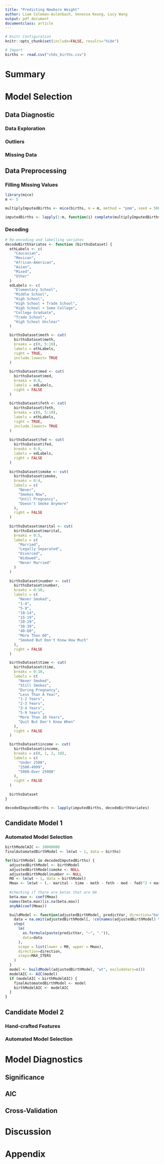 ```yaml
---
title: "Predicting Newborn Weight"
author: Liam Coleman-Aulenbach, Venessa Keung, Lucy Wang
output: pdf_document
documentclass: article
---
```


```r
# Knitr Configuration
knitr::opts_chunk$set(include=FALSE, results="hide")
```

```r
# Import
births <- read.csv("chds_births.csv")
```

# Summary

# Model Selection

## Data Diagnostic

### Data Exploration

### Outliers

### Missing Data

## Data Preprocessing

### Filling Missing Values

```r
library(mice)
m <- 5

multiplyImputedBirths <- mice(births, m = m, method = "pmm", seed = 500, printFlag = FALSE)

imputedBirths <- lapply(1:m, function(i) complete(multiplyImputedBirths, i))
```


### Decoding

```r
# Re-encoding and labelling variates
decodeBirthVariates <- function (birthsDataset) {
  ethLabels <- c(
    "Caucasian",
    "Mexican",
    "African-American",
    "Asian",
    "Mixed",
    "Other"
  )
  edLabels <- c(
    "Elementary School",
    "Middle School",
    "High School",
    "High School + Trade School",
    "High School + Some College",
    "College Graduate",
    "Trade School",
    "High School Unclear"
  )

  birthsDataset$meth <- cut(
    birthsDataset$meth,
    breaks = c(0, 5:10), 
    labels = ethLabels,
    right = TRUE,
    include.lowest= TRUE
  )
  
  birthsDataset$med <- cut(
    birthsDataset$med,
    breaks = 0:8, 
    labels = edLabels,
    right = FALSE
  )
  
  birthsDataset$feth <- cut(
    birthsDataset$feth,
    breaks = c(0, 5:10), 
    labels = ethLabels,
    right = TRUE,
    include.lowest= TRUE
  )
  
  birthsDataset$fed <- cut(
    birthsDataset$fed,
    breaks = 0:8, 
    labels = edLabels,
    right = FALSE
  )
  
  birthsDataset$smoke <- cut(
    birthsDataset$smoke,
    breaks = 0:4, 
    labels = c(
      "Never",
      "Smokes Now",
      "Until Pregnancy",
      "Doesn't Smoke Anymore"
    ),
    right = FALSE
  )
  
  birthsDataset$marital <- cut(
    birthsDataset$marital,
    breaks = 0:5, 
    labels = c(
      "Married",
      "Legally Separated",
      "Divorced",
      "Widowed",
      "Never Married"
    )
  )
  
  birthsDataset$number <- cut(
    birthsDataset$number,
    breaks = 0:10,
    labels = c(
      "Never Smoked",
      "1-4",
      "5-9",
      "10-14",
      "15-19",
      "20-29",
      "30-39",
      "40-60",
      "More Than 60",
      "Smoked But Don't Know How Much"
    ),
    right = FALSE
  )

  birthsDataset$time <- cut(
    birthsDataset$time,
    breaks = 0:10,
    labels = c(
      "Never Smoked",
      "Still Smokes",
      "During Pregnancy",
      "Less Than A Year",
      "1-2 Years",
      "2-3 Years",
      "3-4 Years",
      "5-9 Years",
      "More Than 10 Years",
      "Quit But Don't Know When"
    ),
    right = FALSE
  )

  birthsDataset$income <- cut(
    birthsDataset$income,
    breaks = c(0, 1, 2, 10),
    labels = c(
      "Under 2500",
      "2500-4999",
      "5000-Over 25000"
    ),
    right = FALSE
  )
  
  birthsDataset
}

decodedImputedBirths <- lapply(imputedBirths, decodeBirthVariates)
```

## Candidate Model 1

### Automated Model Selection

```r
birthModelAIC <- 10000000
finalAutomatedBirthModel <- lm(wt ~ 1, data = births)

for(birthModel in decodedImputedBirths) {
  adjustedBirthModel <- birthModel
  adjustedBirthModel$smoke <- NULL
  adjustedBirthModel$number <- NULL
  M0 <- lm(wt ~ 1, data = birthModel)
  Mmax <- lm(wt ~ (.- marital - time - meth - feth - med - fed)^2 + marital + time + meth + feth + med + fed, data = adjustedBirthModel)
    
  #checking if there are betas that are NA
  beta.max <- coef(Mmax)
  names(beta.max)[is.na(beta.max)]
  anyNA(coef(Mmax))

  buildModel <- function(adjustedBirthModel, predictVar, direction="both", excludeVars=c(), MAX_ITERS=1000) {
    data = na.omit(adjustedBirthModel[, !colnames(adjustedBirthModel) %in% excludeVars])
    step(
      lm(
        as.formula(paste(predictVar, "~", ".")),
        data=data
      ),
      scope = list(lower = M0, upper = Mmax),
      direction=direction,
      steps=MAX_ITERS
    )
  }
  model <- buildModel(adjustedBirthModel, "wt", excludeVars=c())
  modelAIC <- AIC(model)
  if (modelAIC < birthModelAIC) {
    finalAutomatedBirthModel <- model
    birthModelAIC <- modelAIC
  }
}

```


## Candidate Model 2

### Hand-crafted Features

### Automated Model Selection



# Model Diagnostics

## Significance


## AIC


## Cross-Validation


# Discussion



# Appendix
```r
```
